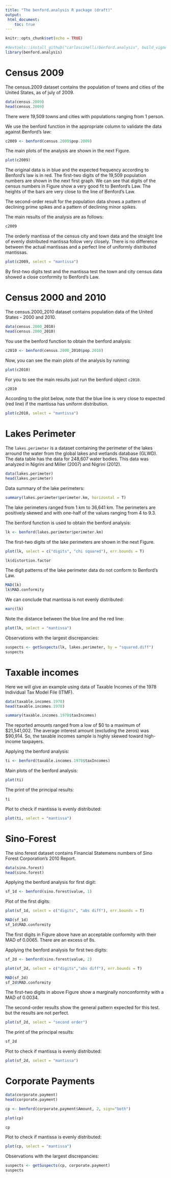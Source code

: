 ```yaml
---
title: "The benford.analysis R package (draft)"
output:
 html_document:
    toc: true
---
```


```r
knitr::opts_chunk$set(echo = TRUE)
```

```r
#devtools::install_github("carloscinelli/benford.analysis", build_vignettes = TRUE)
library(benford.analysis)
```

# Census 2009

The census.2009 dataset contains the population of towns and cities of the United States, as of july of 2009.

```r
data(census.2009)
head(census.2009)
```

There were 19,509 towns and cities with populations ranging from 1 person.

We use the benford function in the appropriate column to validate the data against Benford's law:

```r
c2009 <- benford(census.2009$pop.2009)
```

The main plots of the analysis are shown in the next Figure.

```r
plot(c2009)
```

The original data is in blue and the expected frequency according to Benford's law is in red. The first-two digits of the 19,509 population numbers are shown in the next first graph. We can see that digits of the census numbers in Figure show a very good fit to Benford’s Law. The heights of the bars are very close to the line of Benford’s Law.

The second-order result for the population data shows a pattern of declining prime spikes and a pattern of declining minor spikes. 

The main results of the analysis are as follows:

```r
c2009
```

The orderly mantissa of the census city and town data and the straight line of evenly distributed mantissa follow very closely. There is no difference between the actual mantissas and a perfect line of uniformly distributed mantissas.

```r
plot(c2009, select = "mantissa")
```

By first-two digits test and the mantissa test the town and city census data showed a close conformity to Benford’s Law.

# Census 2000 and 2010

The census.2000_2010 dataset contains population data of the United States - 2000 and 2010.

```r
data(census.2000_2010)
head(census.2000_2010)
```

You use the benford function to obtain the benford analysis:

```r
c2010 <- benford(census.2000_2010$pop.2010)
```

Now, you can see the main plots of the analysis by running:  

```r
plot(c2010)
```

For you to see the main results just run the benford object `c2010`.

```r
c2010
```

According to the plot below, note that the blue line is very close to expected (red line) if the mantissa has uniform distribution.

```r
plot(c2010, select = "mantissa")
```

# Lakes Perimeter

The `lakes.perimeter` is a dataset containing the perimeter of the lakes arround the water from the global lakes and wetlands database (GLWD). The data table has the data for 248,607 water bodies. This data was analyzed in Nigrini and Miller (2007) and Nigrini (2012).

```r
data(lakes.perimeter)
head(lakes.perimeter)
```

Data summary of the lake perimeters:

```r
summary(lakes.perimeter$perimeter.km, horizontal = T)
```

The lake perimeters ranged from 1 km to 36,641 km. The perimeters are positively skewed and with one-half of the values ranging from 4 to 9.3.

The benford function is used to obtain the benford analysis:

```r
lk <- benford(lakes.perimeter$perimeter.km)
```

The first-two digits of the lake perimeters are shown in the next Figure.

```r
plot(lk, select = c("digits", "chi squared"), err.bounds = T)
```

```r
lk$distortion.factor
```

The digit patterns of the lake perimeter data do not conform to Benford’s Law.

```r
MAD(lk)
lk$MAD.conformity
```

We can conclude that mantissa is not evenly distributed:

```r
marc(lk)
```

Note the distance between the blue line and the red line:

```r
plot(lk, select = "mantissa")
```

Observations with the largest discrepancies:

```r
suspects <- getSuspects(lk, lakes.perimeter, by = "squared.diff")
suspects
```

# Taxable incomes

Here we will give an example using data of Taxable Incomes of the 1978 Individual Tax Model File (ITMF).

```r
data(taxable.incomes.1978)
head(taxable.incomes.1978)
```


```r
summary(taxable.incomes.1978$taxIncomes)
```

The reported amounts ranged from a low of $0 to a maximum of $21,541,002. The average interest amount (excluding the zeros) was $90,914. So, the taxable incomes sample is highly skewed toward high-income taxpayers. 

Applying the benford analysis:

```r
ti <- benford(taxable.incomes.1978$taxIncomes)
```

Main plots of the benford analysis:

```r
plot(ti)
```

The print of the principal results:

```r
ti
```

Plot to check if mantissa is evenly distributed:

```r
plot(ti, select = "mantissa")
```


# Sino-Forest

The sino.ferest dataset contains Financial Statemens numbers of Sino Forest Corporation’s 2010 Report.

```r
data(sino.forest)
head(sino.forest)
```

Applying the benford analysis for first digit:

```r
sf_1d <- benford(sino.forest$value, 1)
```

Plot of the first digits:

```r
plot(sf_1d, select = c("digits", "abs diff"), err.bounds = T)
```

```r
MAD(sf_1d)
sf_1d$MAD.conformity
```

The first digits in Figure above have an acceptable conformity with their MAD of 0.0065. There are an excess of 8s.

Applying the benford analysis for first two digits:

```r
sf_2d <- benford(sino.forest$value, 2)
```

```r
plot(sf_2d, select = c("digits","abs diff"), err.bounds = T)
```

```r
MAD(sf_2d)
sf_2d$MAD.conformity
```

The first-two digits in above Figure show a marginally nonconformity with a MAD of 0.0034.

The second-order results show the general pattern expected for this test. but the results are not perfect. 

```r
plot(sf_2d, select = "second order")
```

The print of the principal results:

```r
sf_2d
```

Plot to check if mantissa is evenly distributed:

```r
plot(sf_2d, select = "mantissa")
```

# Corporate Payments

```r
data(corporate.payment)
head(corporate.payment)
```

```r
cp <- benford(corporate.payment$Amount, 2, sign="both")
```


```r
plot(cp)
```

```r
cp
```

Plot to check if mantissa is evenly distributed:

```r
plot(cp, select = "mantissa")
```

Observations with the largest discrepancies:

```r
suspects <- getSuspects(cp, corporate.payment)
suspects
```

